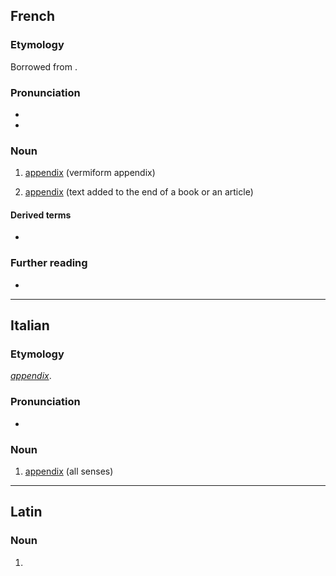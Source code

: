 ==French==
{{wikipedia|lang=fr}}

===Etymology===
Borrowed from {{bor|fr|la|appendix|notext=1}}.

===Pronunciation===
* {{fr-IPA}}
* {{audio|Fr-appendice.ogg|Audio|lang=fr}}

===Noun===
{{fr-noun|m}}

# {{lb|fr|anatomy}} [[appendix]] (vermiform appendix)
# [[appendix]] (text added to the end of a book or an article)

====Derived terms====
* {{l|fr|appendicite}}

===Further reading===
* {{R:TLFi}}

----

==Italian==

===Etymology===
{{etyl|la|it}} ''[[appendix]]''.

===Pronunciation===
* {{hyphenation|ap|pen|dì|ce|lang=it}}

===Noun===
{{it-noun|f}}

# [[appendix]] (all senses)

----

==Latin==

===Noun===
{{la-noun-form|appendice}}

# {{inflection of|appendix||abl|s|lang=la}}